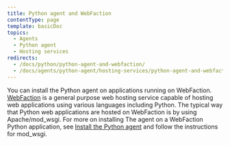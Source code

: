 ```yaml
---
title: Python agent and WebFaction
contentType: page
template: basicDoc
topics:
  - Agents
  - Python agent
  - Hosting services
redirects:
  - /docs/python/python-agent-and-webfaction/
  - /docs/agents/python-agent/hosting-services/python-agent-and-webfaction/
---
```


You can install the Python agent on applications running on WebFaction. [WebFaction](http://www.webfaction.com/) is a general purpose web hosting service capable of hosting web applications using various languages including Python. The typical way that Python web applications are hosted on WebFaction is by using Apache/mod_wsgi. For more on installing The agent on a WebFaction Python application, see [Install the Python agent](/docs/agents/python-agent/installation-configuration/python-agent-installation) and follow the instructions for mod_wsgi.
